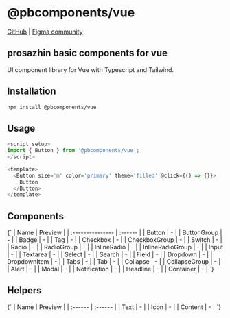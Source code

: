 
# @pbcomponents/vue

[GitHub](https://github.com/prosazhin/pbcomponents/tree/main/packages/vue) | [Figma community](https://www.figma.com/community/file/1214486013859546496/pbcomponents)

## prosazhin basic components for vue

UI component library for Vue with Typescript and Tailwind.

## Installation

```bash
npm install @pbcomponents/vue
```

## Usage

```javascript
<script setup>
import { Button } from '@pbcomponents/vue';
</script>

<template>
  <Button size='m' color='primary' theme='filled' @click={() => {}}>
    Button
  </Button>
</template>
```

## Components

<Markdown>
  {`
| Name             | Preview |
| :--------------- | :------ |
| Button           | -       |
| ButtonGroup      | -       |
| Badge            | -       |
| Tag              | -       |
| Checkbox         | -       |
| CheckboxGroup    | -       |
| Switch           | -       |
| Radio            | -       |
| RadioGroup       | -       |
| InlineRadio      | -       |
| InlineRadioGroup | -       |
| Input            | -       |
| Textarea         | -       |
| Select           | -       |
| Search           | -       |
| Field            | -       |
| Dropdown         | -       |
| DropdownItem     | -       |
| Tabs             | -       |
| Tab              | -       |
| Collapse         | -       |
| CollapseGroup    | -       |
| Alert            | -       |
| Modal            | -       |
| Notification     | -       |
| Headline         | -       |
| Container        | -       |
`}
</Markdown>

## Helpers

<Markdown>
  {`
| Name    | Preview |
| :------ | :------ |
| Text    | -       |
| Icon    | -       |
| Content | -       |
`}
</Markdown>
